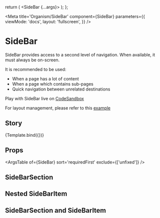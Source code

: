 

  return (
    <SideBar {...args}>
      <SideBarSection label='Section #1'>
        <SideBarItem label='Direct link #1' to='/link1' />
        <SideBarItem label='Direct link #2 - external link' to='/link2' externalLink />
        <SideBarItem label='Direct link #3' to='/link3' />
      </SideBarSection>
      <SideBarSection label='Section #2'>
        <SideBarItem label='Disabled subsection #2-1' to='/link4' disabled>
          <SideBarItem label='Direct link 1 in #2-1' to='/link4/link1' />
          <SideBarItem label='Direct link 2 in #2-2' to='/link4/link2' />
        </SideBarItem>
        <SideBarItem label='Subsection #2-2 with divider' to='/link5'>
          <SideBarItem label='Direct link 1 in #2-2' to='/link5/link1' />
          <SideBarItem label='Direct link 2 in #2-2' to='/link5/link2' />
        </SideBarItem>
        <SideBarItem label='Subsection #2-3' to='/link6'>
          <SideBarItem label='Direct link 1 in #2-3' to='/link6/link1' />
          <SideBarItem label='Direct link 2 in #2-3' to='/link6/link2' />
        </SideBarItem>
        <SideBarItem label='Hidden subsection #2-4' to='/link7' hidden>
          <SideBarItem label='Direct link 1 in #2-4' to='/link7/link1' />
          <SideBarItem label='Direct link 2 in #2-4' to='/link7/link2' />
        </SideBarItem>
      </SideBarSection>
      <SideBarSection divider label='Section #3 with divider'>
        <SideBarItem label='Subsection #3-1 with only one non-hidden subitem' to='/link8'>
          <SideBarItem label='Hidden direct link 1 in #3-1' to='/link8/link1' hidden />
          <SideBarItem label='Direct link 3 in #3-1' to='/link8/link2' />
        </SideBarItem>
        <SideBarItem label='Subsection #3-2 with all subitems hidden or disabled' to='/link9'>
          <SideBarItem label='Hidden direct link 1 in #3-2' to='/link9/link1' hidden />
          <SideBarItem label='Hidden direct link 2 in #3-2' to='/link9/link2' disabled />
        </SideBarItem>
      </SideBarSection>
      <SideBarSection divider>
        <SideBarItem label='Direct link in invisible section with divider' to='/link10' />
      </SideBarSection>
    </SideBar>
  );
};

<Meta
  title='Organism/SideBar'
  component={SideBar}
  parameters={{
    viewMode: 'docs',
    layout: 'fullscreen',
  }}
/>

# SideBar

SideBar provides access to a second level of navigation. When available, it must always be on-screen.

It is recommended to be used:

- When a page has a lot of content
- When a page which contains sub-pages
- Quick navigation between unrelated destinations

Play with SideBar live on [CodeSandbox](https://codesandbox.io/s/sidebar-demo-t4s312)

For layout management, please refer to this [example](https://codesandbox.io/s/size-management-sidebar-xtpkk0)

## Story

<Canvas>
  <Story
    name='SideBar'
    args={{
      backToMenu: 'Back to menu',
      height: '600px',
      unfixed: true,
      width: '300px',
    }}>
    {Template.bind({})}
  </Story>
</Canvas>

## Props

<ArgsTable of={SideBar} sort='requiredFirst' exclude={['unfixed']} />

## SideBarSection

<Canvas isExpanded={true}>
  <Story name='SideBarSection'>
    <SideBar backToMenu='Back to menu' height='300px' unfixed width='250px'>
      <SideBarSection label='Section #1'>
        <SideBarItem label='Direct link #1' to='/link1' />
        <SideBarItem label='Direct link #2 - external link' to='/link2' externalLink />
        <SideBarItem label='Direct link #3' to='/link3' />
      </SideBarSection>
    </SideBar>
  </Story>
</Canvas>

## Nested SideBarItem

<Canvas isExpanded={true}>
  <Story name='Nested SideBarItem'>
    <SideBar backToMenu='Back to menu' height='250px' unfixed width='400px'>
      <SideBarItem label='With subitems' to='/link1'>
        <SideBarItem label='Direct link #1' to='/link1/link1' />
        <SideBarItem label='Direct link #2' to='/link1/link2' />
      </SideBarItem>
      <SideBarItem label='Direct Link' to='/link2' />
    </SideBar>
  </Story>
</Canvas>

## SideBarSection and SideBarItem

<Canvas isExpanded={true}>
  <Story name='SideBarSection and SideBarItem'>
    <SideBar backToMenu='Back to menu' height='600px' unfixed width='250px'>
      <SideBarSection label='Section #1'>
        <SideBarItem label='Direct link #1' to='/link1' />
        <SideBarItem label='Direct link #2 - external link' to='/link2' externalLink />
        <SideBarItem label='Direct link #3' to='/link3' />
      </SideBarSection>
      <SideBarSection label='Section #2'>
        <SideBarItem label='Disabled subsection #2-1' to='/link4' disabled>
          <SideBarItem label='Direct link 1 in #2-1' to='/link4/link1' />
          <SideBarItem label='Direct link 2 in #2-2' to='/link4/link2' />
        </SideBarItem>
        <SideBarItem label='Subsection #2-2 with divider' to='/link5'>
          <SideBarItem label='Direct link 1 in #2-2' to='/link5/link1' />
          <SideBarItem label='Direct link 2 in #2-2' to='/link5/link2' />
        </SideBarItem>
        <SideBarItem label='Subsection #2-3' to='/link6'>
          <SideBarItem label='Direct link 1 in #2-3' to='/link6/link1' />
          <SideBarItem label='Direct link 2 in #2-3' to='/link6/link2' />
        </SideBarItem>
        <SideBarItem label='Hidden subsection #2-4' to='/link7' hidden>
          <SideBarItem label='Direct link 1 in #2-4' to='/link7/link1' />
          <SideBarItem label='Direct link 2 in #2-4' to='/link7/link2' />
        </SideBarItem>
      </SideBarSection>
      <SideBarSection label='Section #3 with divider' divider>
        <SideBarItem label='Subsection #3-1 with only one non-hidden subitem' to='/link8'>
          <SideBarItem label='Hidden direct link 1 in #3-1' to='/link8/link1' hidden />
          <SideBarItem label='Direct link 3 in #3-1' to='/link8/link2' />
        </SideBarItem>
        <SideBarItem label='Subsection #3-2 with all subitems hidden or disabled' to='/link9'>
          <SideBarItem label='Hidden direct link 1 in #3-2' to='/link9/link1' hidden />
          <SideBarItem label='Hidden direct link 2 in #3-2' to='/link9/link2' disabled />
        </SideBarItem>
      </SideBarSection>
      <SideBarSection divider>
        <SideBarItem label='Direct link in invisible section with divider' to='/link10' />
      </SideBarSection>
    </SideBar>
  </Story>
</Canvas>
